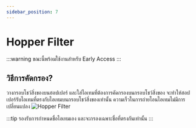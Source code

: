 ```yaml
---
sidebar_position: 7
---
```



# Hopper Filter

:::warning
ขณะนี้พร้อมใช้งานสำหรับ Early Access
:::

## วิธีการคัดกรอง?

วางกรอบโชว์สิ่งของบนฮอปเปอร์ และใส่ไอเทมที่ต้องการคัดกรองบนกรอบโชว์สิ่งของ จะทำให้ฮอปเปอร์รับไอเทมที่ตรงกับไอเทมบนกรอบโชว์สิ่งของเท่านั้น ความเร็วในการถ่ายโอนไอเทมไม่มีการเปลี่ยนแปลง
![Hopper Filter](\img\doc\features\hopper_filter\Hopper_Filter.webp)

:::tip
รองรับการกำหนดชื่อไอเทมเอง และจะกรองเฉพาะชื่อที่ตรงกันเท่านั้น
:::

<History />